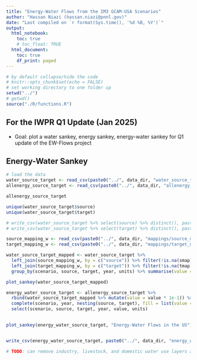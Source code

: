 ```yaml
---
title: "Energy-Water Flows from the IM3 GCAM-USA Scenarios"
author: "Hassan Niazi (hassan.niazi@pnnl.gov)"
date: "Last compiled on `r format(Sys.time(), '%d %B, %Y')`"
output:
  html_notebook:
    toc: true
    # toc_float: TRUE
  html_document:
    toc: true
    df_print: paged
---
```


```r
# by default collapse/hide the code
# knitr::opts_chunk$set(echo = FALSE)
# set working directory to one folder up
setwd("../")
# getwd()
source("./R/functions.R")
```

## For the IWPR Q1 Update (Jan 2025)

-   Goal: plot a water sankey, energy sankey, energy-water sankey for Q1 update of the EW-Flows project

## Energy-Water Sankey

```r
# load the data
water_source_target <- read_csv(paste0("../", data_dir, "water_source_target.csv")) 
allenergy_source_target <- read_csv(paste0("../", data_dir, "allenergy_source_target.csv")) 

allenergy_source_target
```


```r
unique(water_source_target$source)
unique(water_source_target$target)

# write_csv(water_source_target %>% select(source) %>% distinct(), paste0("../", data_dir, "mappings/source_mapping_w.csv"))
# write_csv(water_source_target %>% select(target) %>% distinct(), paste0("../", data_dir, "mappings/target_mapping_w.csv"))

source_mapping_w <- read_csv(paste0("../", data_dir, "mappings/source_mapping_w.csv"))
target_mapping_w <- read_csv(paste0("../", data_dir, "mappings/target_mapping_w.csv"))
```


```r
water_source_target_mapped <- water_source_target %>% 
  left_join(source_mapping_w, by = c("source")) %>% filter(!is.na(smap)) %>% select(-source, source = smap) %>% 
  left_join(target_mapping_w, by = c("target")) %>% filter(!is.na(tmap)) %>% select(-target, target = tmap) %>%
  group_by(scenario, source, target, year, units) %>% summarise(value = sum(value))

plot_sankey(water_source_target_mapped)
```


```r
energy_water_source_target <- allenergy_source_target %>% 
  rbind(water_source_target_mapped %>% mutate(value = value * 1e-1)) %>% 
  complete(scenario, year, nesting(source, target), fill = list(value = 0)) %>% 
  select(scenario, source, target, year, value, units)
  

plot_sankey(energy_water_source_target, "Energy-Water Flows in the US")


write_csv(energy_water_source_target, paste0("../", data_dir, "energy_water_source_target.csv"))

# TODO: can remove industry, livestock, and domestic water use layers and directly assign them to end uses industry, livestock, and residential respectively
```
































